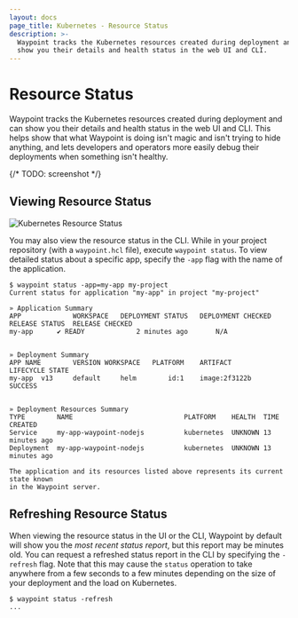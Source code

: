 ```yaml
---
layout: docs
page_title: Kubernetes - Resource Status
description: >-
  Waypoint tracks the Kubernetes resources created during deployment and can
  show you their details and health status in the web UI and CLI.
---
```


# Resource Status

Waypoint tracks the Kubernetes resources created during deployment
and can show you their details and health status in the web UI and CLI.
This helps show that what Waypoint is doing isn't magic and isn't trying
to hide anything, and lets developers and operators more easily debug
their deployments when something isn't healthy.

{/*  TODO: screenshot  */}

## Viewing Resource Status

![Kubernetes Resource Status](/img/k8s-resource-status.png)

You may also view the resource status in the CLI. While in your project
repository (with a `waypoint.hcl` file), execute `waypoint status`. To
view detailed status about a specific app, specify the `-app` flag with
the name of the application.

```shell-session
$ waypoint status -app=my-app my-project
Current status for application "my-app" in project "my-project"

» Application Summary
APP           	WORKSPACE	DEPLOYMENT STATUS	DEPLOYMENT CHECKED	RELEASE STATUS	RELEASE CHECKED
my-app  	✔ READY          	2 minutes ago     	N/A


» Deployment Summary
APP NAME      	VERSION	WORKSPACE	PLATFORM	ARTIFACT          	LIFECYCLE STATE
my-app	v13    	default  	helm    	id:1	image:2f3122b		SUCCESS


» Deployment Resources Summary
TYPE      	NAME                          	PLATFORM  	HEALTH 	TIME CREATED
Service   	my-app-waypoint-nodejs			kubernetes	UNKNOWN	13 minutes ago
Deployment	my-app-waypoint-nodejs			kubernetes	UNKNOWN	13 minutes ago

The application and its resources listed above represents its current state known
in the Waypoint server.
```

## Refreshing Resource Status

When viewing the resource status in the UI or the CLI, Waypoint by default
will show you the _most recent status report_, but this report may be minutes
old. You can request a refreshed status report in the CLI by specifying the
`-refresh` flag. Note that this may cause the `status` operation to take
anywhere from a few seconds to a few minutes depending on the size of your
deployment and the load on Kubernetes.

```shell-session
$ waypoint status -refresh
...
```
